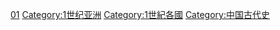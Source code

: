 {{Portal|中国}} 
{{CatPair|前1世纪中国|2世纪中国}}
{{Commons category|China in the 1st century}}

[[Category:各世纪中国|01]]
[[Category:1世纪亚洲|Category:1世纪亚洲]]
[[Category:1世紀各國|Category:1世紀各國]]
[[Category:中国古代史|Category:中国古代史]]
